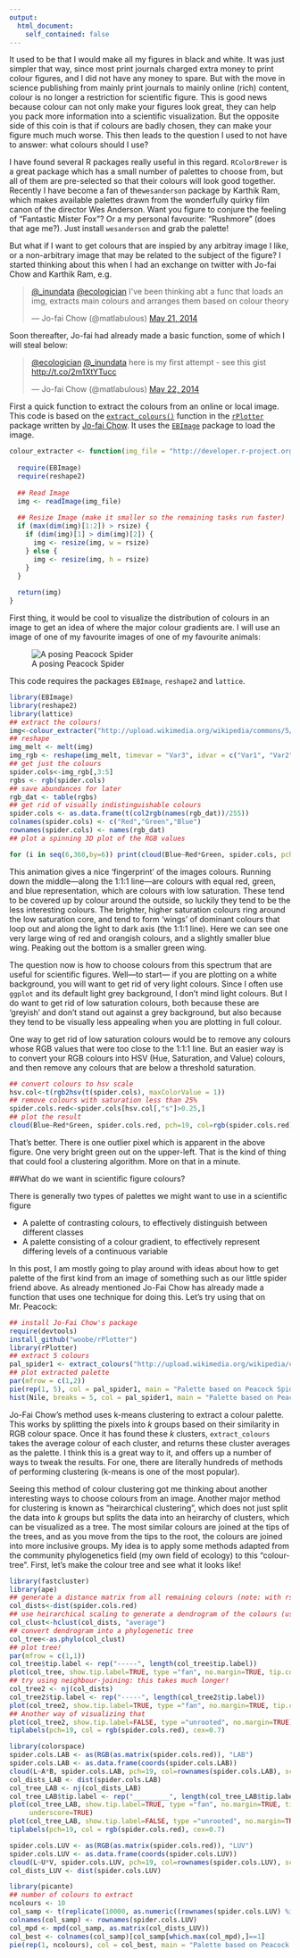 ```yaml
---
output: 
  html_document:
    self_contained: false
---
```


It used to be that I would make all my figures in black and white. It was just simpler that way, since most print journals charged extra money to print colour figures, and I did not have any money to spare. But with the move in science publishing from mainly print journals to mainly online (rich) content, colour is no longer a restriction for scientific figure. This is good news because colour can not only make your figures look great, they can help you pack more information into a scientific visualization. But the opposite side of this coin is that if colours are badly chosen, they can make your figure much much worse. This then leads to the question I used to not have to answer: what colours should I use?

I have found several R packages really useful in this regard. `RColorBrewer` is a great package which has a small number of palettes to choose from, but all of them are pre-selected so that their colours will look good together. Recently I have become a fan of the`wesanderson` package by Karthik Ram, which makes available palettes drawn from the wonderfully quirky film canon of the director Wes Anderson. Want you figure to conjure the feeling of "Fantastic Mister Fox"? Or a my personal favourite: "Rushmore" (does that age me?). Just install `wesanderson` and grab the palette!

But what if I want to get colours that are inspied by any arbitray image I like, or a non-arbitrary image that may be related to the subject of the figure? I started thinking about this when I had an exchange on twitter with Jo-fai Chow and Karthik Ram, e.g.

<blockquote class="twitter-tweet" data-conversation="none" lang="en"><p><a href="https://twitter.com/_inundata">@_inundata</a> <a href="https://twitter.com/ecologician">@ecologician</a> I&#39;ve been thinking abt a func that loads an img, extracts main colours and arranges them based on colour theory</p>&mdash; Jo-fai Chow (@matlabulous) <a href="https://twitter.com/matlabulous/statuses/469016511517302784">May 21, 2014</a></blockquote>
<script async src="//platform.twitter.com/widgets.js" charset="utf-8"></script>

Soon thereafter, Jo-fai had already made a basic function, some of which I will steal below:

<blockquote class="twitter-tweet" lang="en"><p><a href="https://twitter.com/ecologician">@ecologician</a> <a href="https://twitter.com/_inundata">@_inundata</a> here is my first attempt - see this gist <a href="http://t.co/2m1XtYTucc">http://t.co/2m1XtYTucc</a></p>&mdash; Jo-fai Chow (@matlabulous) <a href="https://twitter.com/matlabulous/statuses/469499552358473728">May 22, 2014</a></blockquote>
<script async src="//platform.twitter.com/widgets.js" charset="utf-8"></script>

First a quick function to extract the colours from an online or local image. This code is based on the [`extract_colours()`](https://github.com/woobe/rPlotter/blob/master/R/extract_colours.R) function in the [`rPlotter`](https://github.com/woobe/rPlotter) package written by [Jo-fai Chow](https://github.com/woobe). It uses the [`EBImage`](http://www.bioconductor.org/packages/release/bioc/html/EBImage.html) package to load the image.

```r
colour_extracter <- function(img_file = "http://developer.r-project.org/Logo/Rlogo-1.png", rsize=100) {
  
  require(EBImage)
  require(reshape2)
  
  ## Read Image
  img <- readImage(img_file)
    
  ## Resize Image (make it smaller so the remaining tasks run faster)  
  if (max(dim(img)[1:2]) > rsize) {
    if (dim(img)[1] > dim(img)[2]) {
      img <- resize(img, w = rsize)
    } else {
      img <- resize(img, h = rsize)
    }
  }
  
  return(img)
}

```

First thing, it would be cool to visualize the distribution of colours in an image to get an idea of where the major colour gradients are. I will use an image of one of my favourite images of one of my favourite animals:

![A posing Peacock Spider](http://upload.wikimedia.org/wikipedia/commons/5/53/MalePeacockSpider.jpg)

This code requires the packages `EBImage`, `reshape2` and `lattice`.

```r
library(EBImage)
library(reshape2)
library(lattice)
## extract the colours!
img<-colour_extracter("http://upload.wikimedia.org/wikipedia/commons/5/53/MalePeacockSpider.jpg",rsize=100)
## reshape
img_melt <- melt(img)
img_rgb <- reshape(img_melt, timevar = "Var3", idvar = c("Var1", "Var2"), direction = "wide")
## get just the colours
spider.cols<-img_rgb[,3:5]
rgbs <- rgb(spider.cols)
## save abundances for later
rgb_dat <- table(rgbs)
## get rid of visually indistinguishable colours
spider.cols <- as.data.frame(t(col2rgb(names(rgb_dat))/255))
colnames(spider.cols) <- c("Red","Green","Blue")
rownames(spider.cols) <- names(rgb_dat)
## plot a spinning 3D plot of the RGB values

for (i in seq(6,360,by=6)) print(cloud(Blue~Red*Green, spider.cols, pch=19, col=rgb(spider.cols), screen=list(z=i,x=-60), perspective=TRUE, scales=list(draw=FALSE), xlab="", ylab="", zlab="", zoom=1, par.settings = list(axis.line = list(col = "transparent"))))

```

This animation gives a nice 'fingerprint' of the images colours. Running down the middle&mdash;along the 1:1:1 line&mdash;are colours with equal red, green, and blue representation, which are colours with low saturation. These tend to be covered up by colour around the outside, so luckily they tend to be the less interesting colours. The brighter, higher saturation colours ring around the low saturation core, and tend to form 'wings' of dominant colours that loop out and along the light to dark axis (the 1:1:1 line). Here we can see one very large wing of red and orangish colours, and a slightly smaller blue wing. Peaking out the bottom is a smaller green wing. 

The question now is how to choose colours from this spectrum that are useful for scientific figures. Well&mdash;to start&mdash; if you are plotting on a white background, you will want to get rid of very light colours. Since I often use `ggplot` and its default light grey background, I don't mind light colours. But I do want to get rid of low saturation colours, both because these are 'greyish' and don't stand out against a grey background, but also because they tend to be visually less appealing when you are plotting in full colour.

One way to get rid of low saturation colours would be to remove any colours whose RGB values that were too close to the 1:1:1 line. But an easier way is to convert your RGB colours into HSV (Hue, Saturation, and Value) colours, and then remove any colours that are below a threshold saturation.

```r
## convert colours to hsv scale
hsv.col<-t(rgb2hsv(t(spider.cols), maxColorValue = 1))
## remove colours with saturation less than 25%
spider.cols.red<-spider.cols[hsv.col[,"s"]>0.25,]
## plot the result
cloud(Blue~Red*Green, spider.cols.red, pch=19, col=rgb(spider.cols.red), screen=list(z=-45,x=-60), perspective=TRUE, scales = list(col = "black"), par.settings = list(axis.line = list(col = "transparent")))
```

That's better. There is one outlier pixel which is apparent in the above figure. One very bright green out on the upper-left. That is the kind of thing that could fool a clustering algorithm. More on that in a minute.

##What do we want in scientific figure colours?

There is generally two types of palettes we might want to use in a scientific figure

* A palette of contrasting colours, to effectively distinguish between different classes
* A palette consisting of a colour gradient, to effectively represent differing levels of a continuous variable

In this post, I am mostly going to play around with ideas about how to get palette of the first kind from an image of something such as our little spider friend above. As already mentioned Jo-Fai Chow has already made a function that uses one technique for doing this. Let's try using that on Mr. Peacock:

```r
## install Jo-Fai Chow's package
require(devtools)
install_github("woobe/rPlotter")
library(rPlotter)
## extract 5 colours
pal_spider1 <- extract_colours("http://upload.wikimedia.org/wikipedia/commons/5/53/MalePeacockSpider.jpg")
## plot extracted palette
par(mfrow = c(1,2))
pie(rep(1, 5), col = pal_spider1, main = "Palette based on Peacock Spider")
hist(Nile, breaks = 5, col = pal_spider1, main = "Palette based on Peacock Spider")
```

Jo-Fai Chow's method uses k-means clustering to extract a colour palette. This works by splitting the pixels into _k_ groups based on their similarity in RGB colour space. Once it has found these _k_ clusters, `extract_colours` takes the average colour of each cluster, and returns these cluster averages as the palette. I think this is a great way to it, and offers up a number of ways to tweak the results. For one, there are literally hundreds of methods of performing clustering (k-means is one of the most popular). 

Seeing this method of colour clustering got me thinking about another interesting ways to choose colours from an image. Another major method for clustering is known as "heirarchical clustering", which does not just split the data into _k_ groups but splits the data into an heirarchy of clusters, which can be visualized as a tree. The most similar colours are joined at the tips of the trees, and as you move from the tips to the root, the colours are joined into more inclusive groups. My idea is to apply some methods adapted from the community phylogenetics field (my own field of ecology) to this "colour-tree". First, let's make the colour tree and see what it looks like!

```r
library(fastcluster)
library(ape)
## generate a distance matrix from all remaining colours (note: with rsize = 100, this creates a matrix with 38,715,600 elements which takes up about 300mb, be careful if using even greater rsize!)
col_dists<-dist(spider.cols.red)
## use heirarchical scaling to generate a dendrogram of the colours (using UPGMA: "average")
col_clust<-hclust(col_dists, "average")
## convert dendrogram into a phylogenetic tree 
col_tree<-as.phylo(col_clust)
## plot tree!
par(mfrow = c(1,1))
col_tree$tip.label <- rep("-----", length(col_tree$tip.label))
plot(col_tree, show.tip.label=TRUE, type ="fan", no.margin=TRUE, tip.color=rgb(spider.cols.red))
## try using neighbour-joining: this takes much longer!
col_tree2 <- nj(col_dists)
col_tree2$tip.label <- rep("-----", length(col_tree2$tip.label))
plot(col_tree2, show.tip.label=TRUE, type ="fan", no.margin=TRUE, tip.color=rgb(spider.cols.red))
## Another way of visualizing that
plot(col_tree2, show.tip.label=FALSE, type ="unrooted", no.margin=TRUE)
tiplabels(pch=19, col = rgb(spider.cols.red), cex=0.7)
```

```r
library(colorspace)
spider.cols.LAB <- as(RGB(as.matrix(spider.cols.red)), "LAB")
spider.cols.LAB <- as.data.frame(coords(spider.cols.LAB))
cloud(L~A*B, spider.cols.LAB, pch=19, col=rownames(spider.cols.LAB), screen=list(z=-45,x=-60), perspective=TRUE, scales = list(col = "black"), par.settings = list(axis.line = list(col = "transparent")))
col_dists_LAB <- dist(spider.cols.LAB)
col_tree_LAB <- nj(col_dists_LAB)
col_tree_LAB$tip.label <- rep("_________", length(col_tree_LAB$tip.label))
plot(col_tree_LAB, show.tip.label=TRUE, type ="fan", no.margin=TRUE, tip.color=rgb(spider.cols.red),
     underscore=TRUE)
plot(col_tree_LAB, show.tip.label=FALSE, type ="unrooted", no.margin=TRUE)
tiplabels(pch=19, col = rgb(spider.cols.red), cex=0.7)

spider.cols.LUV <- as(RGB(as.matrix(spider.cols.red)), "LUV")
spider.cols.LUV <- as.data.frame(coords(spider.cols.LUV))
cloud(L~U*V, spider.cols.LUV, pch=19, col=rownames(spider.cols.LUV), screen=list(z=-45,x=-60), perspective=TRUE, scales = list(col = "black"), par.settings = list(axis.line = list(col = "transparent")))
col_dists_LUV <- dist(spider.cols.LUV)
```


```r
library(picante)
## number of colours to extract
ncolours <- 10
col_samp <- t(replicate(10000, as.numeric((rownames(spider.cols.LUV) %in% sample(rownames(spider.cols.LUV),ncolours)))))
colnames(col_samp) <- rownames(spider.cols.LUV)
col_mpd <- mpd(col_samp, as.matrix(col_dists_LUV))
col_best <- colnames(col_samp)[col_samp[which.max(col_mpd),]==1]
pie(rep(1, ncolours), col = col_best, main = "Palette based on Peacock Spider")
```

